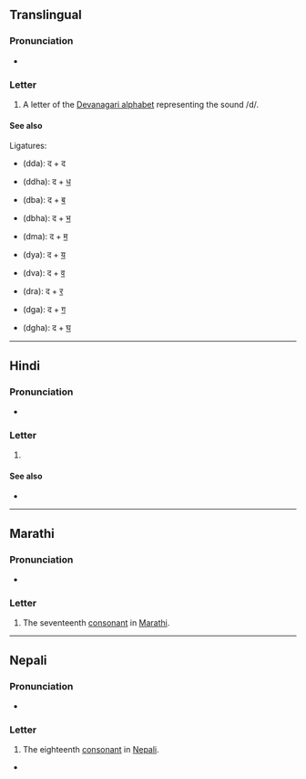 {{also|ढ|ट|दै|दाः|दो}}
{{character info}}
==Translingual==

===Pronunciation===
* {{IPA|mul|/d̪ə/}}

===Letter===
{{mul-Deva|da}}

# A letter of the [[Devanagari alphabet]] representing the sound /d/.

====See also====
Ligatures:
* {{l|mul|द्द}} (dda): द + द
* {{l|mul|द्ध}} (ddha): द + [[ध]]
* {{l|mul|द्ब}} (dba): द + [[ब]]
* {{l|mul|द्भ}} (dbha): द + [[भ]]
* {{l|mul|द्म}} (dma): द + [[म]]
* {{l|mul|द्य}} (dya): द + [[य]]
* {{l|mul|द्व}} (dva): द + [[व]]
* {{l|mul|द्र}} (dra): द + [[र]]
* {{l|mul|द्ग}} (dga): द + [[ग]]
* {{l|mul|द्घ}} (dgha): द + [[घ]]

----

==Hindi==

===Pronunciation===
* {{hi-IPA|द.}}

===Letter===
{{head|hi|letter}}

# {{n-g|the eighteenth [[consonant]] in [[Hindi]]}}

====See also====
* {{list:Devanagari script letters/hi}}

----

==Marathi==

===Pronunciation===
* {{IPA|mr|/də/}}

===Letter===
{{head|mr|letter}}

# The seventeenth [[consonant]] in [[Marathi]].

----

==Nepali==

===Pronunciation===
* {{ne-IPA}}

===Letter===
{{head|ne|letter}}

# The eighteenth [[consonant]] in [[Nepali]].

*